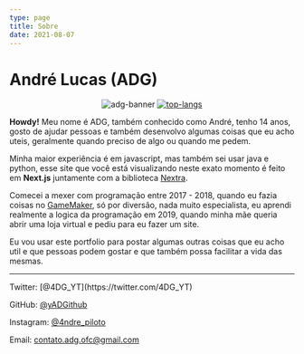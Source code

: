 ```yaml
---
type: page
title: Sobre
date: 2021-08-07
---
```


# André Lucas (ADG)

<script src="https://kit.fontawesome.com/839a5d55e9.js" crossOrigin="anonymous"></script>

<p align="center">
    <img src="https://cardivo.vercel.app/api?name=ADG&description=Hello%20my%20name%20is%20ADG%20I%20am%20a%20JavaScript%20programmer&image=https://avatars.githubusercontent.com/u/65923257?v=4&site=https://adgdev.me&github=andrelucaas&instagram=4ndre_piloto&twitter=4DG_YT" alt="adg-banner"/>
    <a href='https://discord.com/users/717766639260532826'><img src="https://discord.c99.nl/widget/theme-3/717766639260532826.png" alt="top-langs"/></a>
</p>

**Howdy!** Meu nome é ADG, também conhecido como André, tenho 14 anos, gosto de ajudar pessoas e também desenvolvo algumas coisas que eu acho uteis, geralmente quando preciso de algo ou quando me pedem.

Minha maior experiência é em javascript, mas também sei usar java e python, esse site que você está visualizando neste exato momento é feito em **Next.js** juntamente com a biblioteca [Nextra](https://nextra.vercel.app/).

Comecei a mexer com programação entre 2017 - 2018, quando eu fazia coisas no [GameMaker](https://www.yoyogames.com/pt-BR/gamemaker), só por diversão, nada muito especialista, eu aprendi realmente a logica da programação em 2019, quando minha mãe queria abrir uma loja virtual e pediu para eu fazer um site.

Eu vou usar este portfolio para postar algumas outras coisas que eu acho util e que pessoas podem gostar e que também possa facilitar a vida das mesmas.

---

<div>
  <i className="fab fa-twitter"></i> Twitter: [@4DG_YT](https://twitter.com/4DG_YT)

  <i className="fab fa-github"></i> GitHub: [@yADGithub](https://github.com/yADGithub)

  <i className="fab fa-instagram"></i> Instagram: [@4ndre_piloto](https://instagram.com/4ndre_piloto)

  <i className="fas fa-mail-bulk"></i> Email: [contato.adg.ofc@gmail.com](mailto:contato.adg.ofc@gmail.com)
</div>
